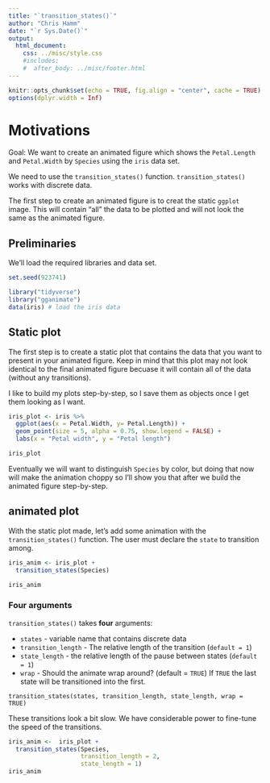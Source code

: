 ```yaml
---
title: "`transition_states()`"
author: "Chris Hamm"
date: "`r Sys.Date()`"
output: 
  html_document:
    css: ../misc/style.css
    #includes:
    #  after_body: ../misc/footer.html
---
```



```r
knitr::opts_chunk$set(echo = TRUE, fig.align = "center", cache = TRUE)
options(dplyr.width = Inf)
```

# Motivations

Goal: We want to create an animated figure which shows the `Petal.Length` and `Petal.Width` by `Species` using the `iris` data set.

We need to use the `transition_states()` function. `transition_states()` works with discrete data.

The first step to create an animated figure is to creat the static `ggplot` image. This will contain "all" the data to be plotted and will not look the same as the animated figure. 


## Preliminaries

We'll load the required libraries and data set.

```r
set.seed(923741)

library("tidyverse")
library("gganimate")
data(iris) # load the iris data
```


## Static plot

The first step is to create a static plot that contains the data that you want to present in your animated figure. Keep in mind that this plot may not look identical to the final animated figure becuase it will contain all of the data (without any transitions).

I like to build my plots step-by-step, so I save them as objects once I get them looking as I want. 


```r
iris_plot <- iris %>% 
  ggplot(aes(x = Petal.Width, y= Petal.Length)) +
  geom_point(size = 5, alpha = 0.75, show.legend = FALSE) +
  labs(x = "Petal width", y = "Petal length")

iris_plot
```

Eventually we will want to distinguish `Species` by color, but doing that now will make the animation choppy so I'll show you that after we build the animated figure step-by-step.



## animated plot

With the static plot made, let's add some animation with the `transition_states()` function. The user must declare the `state` to transition among.

```r
iris_anim <- iris_plot + 
  transition_states(Species)

iris_anim
```


### Four arguments
`transition_states()` takes **four** arguments:

  - `states` - variable name that contains discrete data
  - `transition_length` - The relative length of the transition (`default = 1`)
  - `state_length` - the relative length of the pause between states (`default = 1`)
  - `wrap` - Should the animate wrap around? (default = `TRUE`) If `TRUE` the last state will be transitioned into the first.

`transition_states(states, transition_length, state_length, wrap = TRUE)`

These transitions look a bit slow. We have considerable power to fine-tune the speed of the transitions. 

```r
iris_anim <-  iris_plot +
  transition_states(Species,
                    transition_length = 2, 
                    state_length = 1)
iris_anim
```
